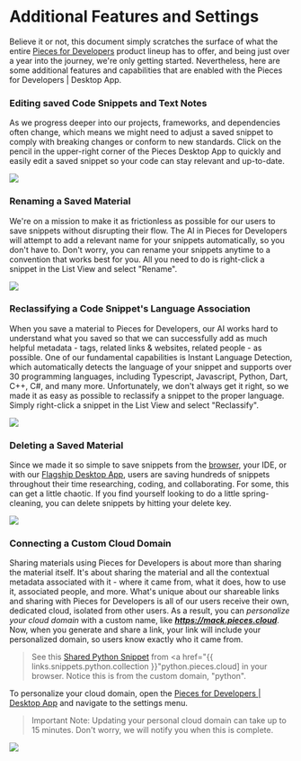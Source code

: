 # Additional Features and Settings
Believe it or not, this document simply scratches the surface of what the entire <a href="{{ links.website.home }}">Pieces for Developers</a> product lineup has to offer, and being just over a year into the journey, we're only getting started.
Nevertheless, here are some additional features and capabilities that are enabled with the Pieces for Developers | Desktop App.

### Editing saved Code Snippets and Text Notes
As we progress deeper into our projects, frameworks, and dependencies often change, which means we might need to adjust a saved snippet to comply with breaking changes or conform to new standards. Click on the pencil in the upper-right corner of the Pieces Desktop App to quickly and easily edit a saved snippet so your code can stay relevant and up-to-date.

![](https://storage.googleapis.com/pieces_static_resources/pfd_wiki/EDIT_SNIPPET_PFD.gif)
 

### Renaming a Saved Material
We're on a mission to make it as frictionless as possible for our users to save snippets without disrupting their flow. The AI in Pieces for Developers will attempt to add a relevant name for your snippets automatically, so you don't have to. Don't worry, you can rename your snippets anytime to a convention that works best for you. All you need to do is right-click a snippet in the List View and select "Rename".


![](https://storage.googleapis.com/pieces_static_resources/pfd_wiki/RENAME_SNIPPET.gif)
 

### Reclassifying a Code Snippet's Language Association
When you save a material to Pieces for Developers, our AI works hard to understand what you saved so that we can successfully add as much helpful metadata - tags, related links & websites, related people - as possible.
One of our fundamental capabilities is Instant Language Detection, which automatically detects the language of your snippet and supports over 30 programming languages, including Typescript, Javascript, Python, Dart, C++, C#, and many more. Unfortunately, we don't always get it right, so we made it as easy as possible to reclassify a snippet to the proper language. Simply right-click a snippet in the List View and select "Reclassify".

![](https://storage.googleapis.com/pieces_static_resources/pfd_wiki/RECLASSIFY_IN_PFD.gif)
 

### Deleting a Saved Material
Since we made it so simple to save snippets from the <a href="{{ links.extensions.chrome }}">browser</a>, your IDE, or with our <a href="{{ links.website.pfd_desktop_install }}">Flagship Desktop App</a>, users are saving hundreds of snippets throughout their time researching, coding, and collaborating. For some, this can get a little chaotic. If you find yourself looking to do a little spring-cleaning, you can delete snippets by hitting your delete key.
 
![](https://storage.googleapis.com/pieces_static_resources/pfd_wiki/DELETE_SNIPPET.gif)
 

### Connecting a Custom Cloud Domain
Sharing materials using Pieces for Developers is about more than sharing the material itself. It's about sharing the material and all the contextual metadata associated with it - where it came from, what it does, how to use it, associated people, and more. What's unique about our shareable links and sharing with Pieces for Developers is all of our users receive their own, dedicated cloud, isolated from other users.
As a result, you can _personalize your cloud domain_ with a custom name, like _**https://mack.pieces.cloud**_. Now, when you generate and share a link, your link will include your personalized domain, so users know exactly who it came from.
> See this <a href="{{ links.snippets.python.snippet }}">Shared Python Snippet</a> from <a href="{{ links.snippets.python.collection }}"python.pieces.cloud] in your browser. Notice this is from the custom domain, "python".

To personalize your cloud domain, open the <a href="{{ links.website.home }}">Pieces for Developers | Desktop App</a> and navigate to the settings menu.

> Important Note:
> Updating your personal cloud domain can take up to 15 minutes. Don't worry, we will notify you when this is complete.

 
![](https://storage.googleapis.com/pieces_static_resources/pfd_wiki/CUSTOM_SUBDOMAIN.gif)
 
 

